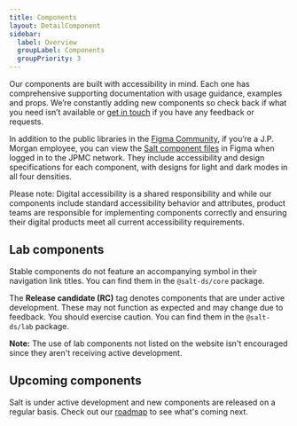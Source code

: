 ```yaml
---
title: Components
layout: DetailComponent
sidebar:
  label: Overview
  groupLabel: Components
  groupPriority: 3
---
```


Our components are built with accessibility in mind. Each one has comprehensive
supporting documentation with usage guidance, examples and props.
We’re constantly adding new components so check back if what you need isn’t
available or [get in touch](../support-and-contributions/index) if you have any feedback or requests.

In addition to the public libraries in the [Figma Community](https://www.figma.com/@jpmorgan_salt),
if you’re a J.P. Morgan employee, you can view the [Salt component files](https://www.figma.com/files/project/72279506)
in Figma when logged in to the JPMC network.
They include accessibility and design specifications for each component,
with designs for light and dark modes in all four densities.

Please note: Digital accessibility is a shared responsibility and while our components include standard accessibility
behavior and attributes, product teams are responsible for implementing components
correctly and ensuring their digital products meet all current accessibility requirements.

## Lab components

Stable components do not feature an accompanying symbol in their navigation link titles. You can find them in the `@salt-ds/core` package.

The **Release candidate (RC)** tag denotes components that are under active development. These may not function as expected and may change due to feedback. You should exercise caution. You can find them in the `@salt-ds/lab` package.

**Note:** The use of lab components not listed on the website isn't encouraged since they aren't receiving active development.

## Upcoming components

Salt is under active development and new components are released on a regular basis.
Check out our [roadmap](/salt/about/roadmap) to see what's coming next.
